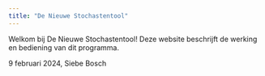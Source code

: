 ```yaml
---
title: "De Nieuwe Stochastentool"
---
```


Welkom bij De Nieuwe Stochastentool! Deze website beschrijft de werking en bediening van dit programma.

9 februari 2024, Siebe Bosch